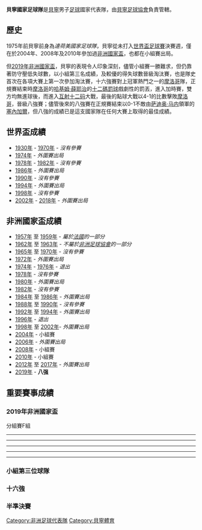 {{NoteTA
|T=zh-tw:貝南國家足球隊;zh-hk:貝寧國家足球隊;zh-cn:贝宁国家足球队;
|1=zh-tw:貝南;zh-hk:貝寧;zh-cn:贝宁;}}
{{Infobox National football team 
|  Name               = 貝寧<br />''Benin'' 
|  Badge              = Fed benin.svg 
|  Nickname           = Les Ecureuils(''松鼠'') 
|  Association        = [[貝南足球協會|貝南足球協會]] 
|  Confederation      = [[非洲足球協會|非洲足球協會]] 
|  Sub-confederation  = [[西非洲足球聯會|西非洲足球聯會]] (West Africa) 
|  Coach              = {{link-en|邁可·杜蘇耶|Michel Dussuyer}} 
|  Captain            = {{link-en|斯特凡·塞塞格農|Stéphane Sessègnon}} 
|  Most caps          = {{link-en|斯特凡·塞塞格農|Stéphane Sessègnon}} (79) 
|  Top scorer         = {{link-en|斯特凡·塞塞格農|Stéphane Sessègnon}} (23) 
|  Home Stadium       = {{link-en|友誼體育場|Stade de l'Amitié}} 
|  FIFA Trigramme     = BEN 
| FIFA Rank         = {{FIFA World Rankings|BEN}}
|  FIFA max           = 59 
|  FIFA max date      = 2019年11月至12月，2010年4月 
|  FIFA min           = 165 
|  FIFA min date      = 1996年7月 
| Elo Rank          = {{World Football Elo Ratings|Benin}}
|  Elo max            = 56 
|  Elo max date       = 1964年12月 
|  Elo min            = 165 
|  Elo min date       = 1995年5月 
| pattern_la1 = _benin19h
| pattern_b1  = _benin19h
| pattern_ra1 = _benin19h
| pattern_sh1 = _benin19h
| pattern_so1 = _benin19h
| leftarm1    = E5E429
| body1       = E5E429
| rightarm1   = E5E429
| shorts1     = E5E429
| socks1      = E5E429
| pattern_la2 = _benin19a
| pattern_b2  = _benin19a
| pattern_ra2 = _benin19a
| pattern_sh2 = _benin19a
| pattern_so2 = _benin19a
| leftarm2    = FEFEFE
| body2       = FEFEFE
| rightarm2   = FEFEFE
| shorts2     = FEFEFE
| socks2      = FEFEFE
|  First game         = {{Flagicon|Benin}} 達荷美 0 - 1 [[尼日利亞國家足球隊|尼日利亞]] {{Flagicon|Nigeria}} <br />(1959年11月8日; [[達荷美|達荷美]])<br /> {{Flagicon|Nigeria}} [[尼日利亞國家足球隊|尼日利亞]] 7 - 0 貝南 {{Flagicon|Benin|1975}}<br /> (1977年2月14日; [[尼日利亞|尼日利亞]]) 
|  Largest win        = {{Flagicon|Benin}} 達荷美 6 - 2 [[查德國家足球隊|查德]] {{Flagicon|Chad}} <br />(1963年4月15日; [[達荷美|達荷美]])<br /> {{Flagicon|Benin}} 貝南 4 - 0 [[坦尚尼亞國家足球隊|坦尚尼亞]] {{Flagicon|Tanzania}} <br />(2002年9月8日; [[貝南|貝南]][[柯多努|柯多努]]) 
|  Largest loss       = {{Flagicon|Nigeria}} [[尼日利亞國家足球隊|尼日利亞]] 10 - 1 達荷美{{Flagicon|Benin}} <br />(1959年11月28日; [[尼日利亞|尼日利亞]]) 
|  Regional name      = [[非洲國家盃|非洲國家盃]] 
|  Regional cup apps  = 4次 
|  Regional cup first = [[2004年非洲國家盃|2004年]] 
|  Regional cup best  = 八強, [[2019年非洲國家盃|2019年]]
}}
'''貝寧國家足球隊'''是[[貝寧|貝寧]]男子[[足球|足球]]國家代表隊，由[[貝寧足球協會|貝寧足球協會]]負責管轄。

== 歷史 ==
1975年前貝寧前身為''達荷美國家足球隊''，貝寧從未打入[[世界盃足球賽|世界盃足球賽]]決賽週，僅在於2004年、2008年及2010年參加過[[非洲國家盃|非洲國家盃]]，也都在小組賽出局。

但[[2019年非洲國家盃|2019年非洲國家盃]]，貝寧的表現令人印象深刻，儘管小組賽一勝難求，但仍靠著防守壓低失球數，以小組第三名成績，及較優的得失球數晉級淘汰賽，也是隊史首次在各項大賽上第一次參加淘汰賽，十六強賽對上冠軍熱門之一的[[摩洛哥國家足球隊|摩洛哥]]隊，正規賽結束時[[摩洛哥國家足球隊|摩洛哥]]的[[哈基姆·薛耶治|哈基姆·薛耶治]]的[[十二碼罰球|十二碼罰球]]戲劇性的罰丟，進入加時賽，雙方均無進球後，而進入[[互射十二码|互射十二码]]大戰，最後的點球大戰以4-1的比數擊敗[[摩洛哥國家足球隊|摩洛哥]]，晉級八強賽；儘管後來的八強賽在正規賽結束以0-1不敵由[[萨迪奥·马内|萨迪奥·马内]]領軍的[[塞內加爾國家足球隊|塞內加爾]]，但八強的成績已是這支國家隊在任何大賽上取得的最佳成績。

== 世界盃成績 ==
* [[1930年世界杯足球赛|1930年]] - [[1970年世界杯足球赛|1970年]] - ''沒有參賽''
* [[1974年世界杯足球赛|1974年]] - ''外圍賽出局''
* [[1978年世界杯足球赛|1978年]] - [[1982年世界杯足球赛|1982年]] - ''沒有參賽''
* [[1986年世界杯足球赛|1986年]] - ''外圍賽出局''
* [[1990年世界杯足球赛|1990年]] - ''沒有參賽''
* [[1994年世界杯足球赛|1994年]] - ''外圍賽出局''
* [[1998年世界杯足球赛|1998年]] - ''沒有參賽''
* [[2002年世界杯足球赛|2002年]] - [[2018年世界杯足球赛|2018年]] - ''外圍賽出局''

== 非洲國家盃成績 ==
* [[1957年非洲國家盃|1957年]] 至 [[1959年非洲國家盃|1959年]] - ''屬於[[法國国家足球队|法國]]的一部分''
* [[1962年非洲國家盃|1962年]] 至 [[1963年非洲國家盃|1963年]] - ''不屬於[[非洲足球協會|非洲足球協會]]的一部分''
* [[1965年非洲國家盃|1965年]] 至 [[1970年非洲國家盃|1970年]] - ''沒有參賽''
* [[1972年非洲國家盃|1972年]] - ''外圍賽出局''
* [[1974年非洲國家盃|1974年]] - [[1976年非洲國家盃|1976年]] - ''退出''
* [[1978年非洲國家盃|1978年]] - ''沒有參賽''
* [[1980年非洲國家盃|1980年]] - ''外圍賽出局''
* [[1982年非洲國家盃|1982年]] - ''沒有參賽''
* [[1984年非洲國家盃|1984年]] 至 [[1986年非洲國家盃|1986年]] - ''外圍賽出局''
* [[1988年非洲國家盃|1988年]] 至 [[1990年非洲國家盃|1990年]] - ''沒有參賽''
* [[1992年非洲國家盃|1992年]] 至 [[1994年非洲國家盃|1994年]] - ''外圍賽出局''
* [[1996年非洲國家盃|1996年]] - ''退出''
* [[1998年非洲國家盃|1998年]] 至 [[2002年非洲國家盃|2002年]]- ''外圍賽出局''
* [[2004年非洲國家盃|2004年]] - 小組賽
* [[2006年非洲國家盃|2006年]] - ''外圍賽出局''
* [[2008年非洲國家盃|2008年]] - 小組賽
* [[2010年非洲國家盃|2010年]] - 小組賽
* [[2012年非洲國家盃|2012年]] 至 [[2017年非洲國家盃|2017年]] - ''外圍賽出局''
* [[2019年非洲国家盃|2019年]] - '''八强'''

== 重要賽事成績 ==

=== 2019年非洲國家盃 ===
;分組賽F組
{{2019年非洲國家盃小組積分榜|F組}}

{{Football box
|date       = {{Start date|2019|6|25|df=y}}
|time       = 19:00
|team1      = {{fb-rt|CMR}}
|score      = 2 – 0
|team2      = {{fb|GNB}}
|goals1     =
*{{link-en|巴納納·亞亞|Banana Yaya}} {{goal|66}}
*{{link-en|斯特凡·巴霍肯|Stéphane Bahoken}} {{goal|69}}
|goals2     =
|stadium    = {{link-en|伊斯梅利亞體育場|Ismailia Stadium}}, [[伊斯梅利亞|伊斯梅利亞]]
|attendance = 5,983
|referee    = {{link-en|努爾丁·艾爾·賈法里|Noureddine El Jaafari}}（{{nfa|MAR}}）
|report     = http://www.cafonline.com/en-us/competitions/totalafricacupofnations,egypt2019/MatchDetails?MatchId=f1Rx238nFQqdjYNwVgsY75%2fPAPk%2bY95cLP4sYWJBTttDrfU8gRIYy4lyaSnidsL3
}}
----
{{Football box
|date       = {{Start date|2019|6|25|df=y}}
|time       = 22:00
|team1      = {{fb-rt|GHA}}
|score      = 2 – 2
|team2      = {{fb|BEN}}
|goals1     =
*[[安德雷·阿尤|A.阿休]] {{goal|9}}
*[[喬丹·阿尤|J.阿休]] {{goal|42}}
|goals2     =
*{{link-en|米卡伊爾·波特|Mickaël Poté}} {{goal|2||63}}
|stadium    = {{link-en|伊斯梅利亞體育場|Ismailia Stadium}}, [[伊斯梅利亞|伊斯梅利亞]]
|attendance = 8,094
|referee    = {{link-en|優素福·埃斯雷裡|Youssef Essrayri}}（{{nfa|TUN}}）
|report     = http://www.cafonline.com/en-us/competitions/totalafricacupofnations,egypt2019/MatchDetails?MatchId=L5v4hinUj%2blUuNsLMhCm7OlYWrUEPzLHiKyXbSjK6bR5w7Ep5Mc%2f9gnBvr9OknRq
}}
----
{{Football box
|date       = {{Start date|2019|6|29|df=y}}
|time       = 19:00
|team1      = {{fb-rt|CMR}}
|score      = 0 – 0
|team2      = {{fb|GHA}}
|goals1     =
|goals2     =
|stadium    = {{link-en|伊斯梅利亞體育場|Ismailia Stadium}}, [[伊斯梅利亞|伊斯梅利亞]]
|attendance = 16,724
|referee    = [[巴姆拉克·特塞馬·維耶薩|巴姆拉克·特塞馬·維耶薩]] （[[埃塞俄比亞足球協會|埃塞俄比亞]]）
|report     = https://www.cafonline.com/total-africa-cup-of-nations/matches/23/
}}
----
{{Football box
|date       = {{Start date|2019|6|29|df=y}}
|time       = 22:00
|team1      = {{fb-rt|BEN}}
|score      = 0 – 0
|team2      = {{fb|GNB}}
|goals1     =
|goals2     =
|stadium    = {{link-en|伊斯梅利亞體育場|Ismailia Stadium}}, [[伊斯梅利亞|伊斯梅利亞]]
|attendance = 9,212
|referee    = {{link-en|恩達比哈韋尼馬納|Pacifique Ndabihawenimana}} （[[布隆迪足球協會|布隆迪]]）
|report     = https://www.cafonline.com/total-africa-cup-of-nations/matches/24/
}}
----
{{Football box
|date       = {{Start date|2019|7|2|df=y}}
|time       = 18:00
|team1      = {{fb-rt|BEN}}
|score      = 0 – 0
|team2      = {{fb|CMR}}
|goals1     =
|goals2     =
|stadium    = {{link-en|伊斯梅利亞體育場|Ismailia Stadium}}, [[伊斯梅利亞|伊斯梅利亞]]
|attendance =
|referee    = {{link-en|薩多克·塞爾米|Sadok Selmi}} （[[突尼西亞足球協會|突尼西亞]]）
|report     = https://www.cafonline.com/total-africa-cup-of-nations/matches/33/
}}
----
{{Football box
|date       = {{Start date|2019|7|2|df=y}}
|time       = 18:00
|team1      = {{fb-rt|GNB}}
|score      = 0 – 2
|team2      = {{fb|GHA}}
|goals1     =
|goals2     =
*[[喬丹·阿尤|J.阿休]] {{goal|46}}
*[[湯瑪斯·帕爾特伊|柏迪]] {{goal|72}}
|stadium    = {{link-en|蘇伊士體育場|Suez Stadium}}, [[蘇伊士|蘇伊士]]
|attendance =
|referee    = {{link-en|埃裡克·奧托戈-切斯納特斯|Eric Otogo-Castane}} （[[加蓬足球協會|加蓬]]）
|report     = https://www.cafonline.com/total-africa-cup-of-nations/matches/34/
}}

=== 小組第三位球隊 ===
{{2019年非洲國家盃小組積分榜|小組第三位}}

=== 十六強 ===
{{Football box
|date       = {{Start date|2019|7|5|df=y}}
|time       = 18:00
|team1      = {{fb-rt|MAR}}
|score      = 1 – 1
|aet        = yes
|team2      = {{fb|BEN}}
|goals1     =
*[[優素福·恩尼斯里|優素福·恩尼斯里]] {{goal|76}}
|goals2     =
*{{link-en|摩西·阿迪萊豪|Moise Adilehou}} {{goal|53}}
|stadium    = {{link-en|阿爾薩拉姆體育場|Al Salam Stadium (Egypt)}}, [[開羅|開羅]]
|attendance = 7,500
|referee    = {{link-en|丹尼爾·瑪律多納多|Helder Martins de Carvalho}} （[[安哥拉足球協會|安哥拉]]）
|report     = https://www.cafonline.com/total-africa-cup-of-nations/matches/37/
|penalties1 = 
*{{link-en|烏薩馬·伊德里西|Oussama Idrissi}} {{pengoal}}
*[[蘇菲亞·保化爾|保化爾]] {{penmiss}}
*[[優素福·恩尼斯里|優素福·恩尼斯里]] {{penmiss}}
|penaltyscore = 1 – 4
|penalties2 = 
*{{pengoal}} {{link-en|奧利維爾·韋爾登|Olivier Verdon}}
*{{pengoal}} {{link-en|大衛·吉格拉|David Djigla}}
*{{pengoal}} {{link-en|蒂賈尼·阿納內|Tidjani Anaane}}
*{{pengoal}} {{link-en|馬馬·塞布|Mama Séïbou}}
}}

=== 半準決賽 ===
{{Football box
|date       = {{Start date|2019|7|10|df=y}}
|time       = 19:00
|team1      = {{fb-rt|SEN}}
|score      = 1 – 0
|team2      = {{fb|BEN}}
|goals1     =
*[[伊祖沙·古爾|古爾]] {{goal|69}}
|goals2     =
|stadium    = {{link-en|6月30日體育場|30 June Stadium}}, [[開羅|開羅]]
|attendance = 5,798
|referee    = {{link-en|穆斯塔法·古爾巴爾|Mustapha Ghorbal}} （[[阿爾及利亞足球協會|阿爾及利亞]]）
|report     = https://www.cafonline.com/total-africa-cup-of-nations/matches/45/
}}


{{CAF teams}}
{{國際足球}}

[[Category:非洲足球代表隊|Category:非洲足球代表隊]]
[[Category:貝寧體育|Category:貝寧體育]]